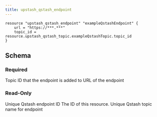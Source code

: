 ```yaml
---
title: upstash_qstash_endpoint
---
```


<RequestExample>

```hcl Example Usage
resource "upstash_qstash_endpoint" "exampleQstashEndpoint" {
    url = "https://***.***"
    topic_id = resource.upstash_qstash_topic.exampleQstashTopic.topic_id
}
```

</RequestExample>

## Schema

### Required

<ParamField query="topic_id" type="string" required>
    Topic ID that the endpoint is added to
</ParamField>

<ParamField query="url" type="string" required>
    URL of the endpoint
</ParamField>

### Read-Only

<ResponseField name="endpoint_id" type="string">
    Unique Qstash endpoint ID
</ResponseField>

<ResponseField name="id" type="string">
    The ID of this resource.
</ResponseField>

<ResponseField name="topic_name" type="string">
    Unique Qstash topic name for endpoint
</ResponseField>
